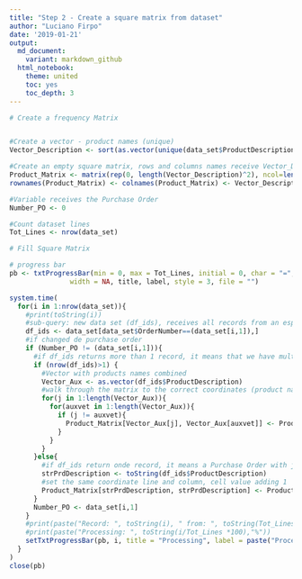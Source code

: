 ---
title: "Step 2 - Create a square matrix from dataset"
author: "Luciano Firpo"
date: '2019-01-21'
output:
  md_document:
    variant: markdown_github
  html_notebook:
    theme: united
    toc: yes
    toc_depth: 3
---

```{r}
# Create a frequency Matrix


#Create a vector - product names (unique)
Vector_Description <- sort(as.vector(unique(data_set$ProductDescription)))

#Create an empty square matrix, rows and columns names receive Vector_Description
Product_Matrix <- matrix(rep(0, length(Vector_Description)^2), ncol=length(Vector_Description))
rownames(Product_Matrix) <- colnames(Product_Matrix) <- Vector_Description

#Variable receives the Purchase Order
Number_PO <- 0

#Count dataset lines
Tot_Lines <- nrow(data_set)
```

```{r}
# Fill Square Matrix

# progress bar
pb <- txtProgressBar(min = 0, max = Tot_Lines, initial = 0, char = "=",
               width = NA, title, label, style = 3, file = "")

system.time(
  for(i in 1:nrow(data_set)){
    #print(toString(i))
    #sub-query: new data set (df_ids), receives all records from an especific Purchase Order
    df_ids <- data_set[data_set$OrderNumber==(data_set[i,1]),]
    #if changed de purchase order
    if (Number_PO != (data_set[i,1])){
      #if df_ids returns more than 1 record, it means that we have multiple products combines
      if (nrow(df_ids)>1) {
        #Vector with products names combined
        Vector_Aux <- as.vector(df_ids$ProductDescription)
        #walk through the matrix to the correct coordinates (product name), lines and columns, and set the          #cell value adding 1
        for(j in 1:length(Vector_Aux)){
          for(auxvet in 1:length(Vector_Aux)){
            if (j != auxvet){
              Product_Matrix[Vector_Aux[j], Vector_Aux[auxvet]] <- Product_Matrix[Vector_Aux[j], Vector_Aux[auxvet]]+1
            }
          }
        }
      }else{
        #if df_ids return onde record, it means a Purchase Order with just one product
        strPrdDescription <- toString(df_ids$ProductDescription)
        #set the same coordinate line and column, cell value adding 1
        Product_Matrix[strPrdDescription, strPrdDescription] <- Product_Matrix[strPrdDescription, strPrdDescription]+1
      }
      Number_PO <- data_set[i,1]
    }
    #print(paste("Record: ", toString(i), " from: ", toString(Tot_Lines)))
    #print(paste("Processing: ", toString(i/Tot_Lines *100),"%"))
    setTxtProgressBar(pb, i, title = "Processing", label = paste("Processing: ", toString(i/Tot_Lines *100),"%"))
  }
)
close(pb)

```

